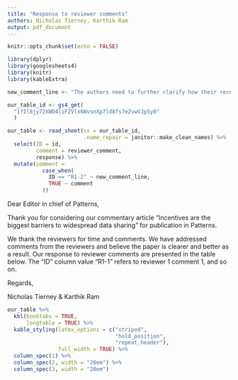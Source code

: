 ```yaml
---
title: "Response to reviewer comments"
authors: Nicholas Tierney, Karthik Ram
output: pdf_document
---
```


```r
knitr::opts_chunk$set(echo = FALSE)
```

```r
library(dplyr)
library(googlesheets4)
library(knitr)
library(kableExtra)
```


```r

new_comment_line <- "The authors need to further clarify how their recommendations align with - and differ from - the slew of other recommendations for data management which exist (in articles - e.g https://doi.org/10.1371/journal.pcbi.1003542, and at the level of institutional/regional data stewardship - e.g. from the Research Data Alliance, or from libraries: https://www.monash.edu/library/researchers /n/researchdata/guidelines/sharing.) I think the key to differentiating this work is again making the community/audience explicit from the very beginning"

```

```r
our_table_id <- gs4_get(
  "1fIl8jy72XWD4liFZVlx6WvsnXp7ld8fs7eZvwVJpSy0"
  )

our_table <- read_sheet(ss = our_table_id,
                        .name_repair = janitor::make_clean_names) %>% 
  select(ID = id, 
         comment = reviewer_comment, 
         response) %>% 
  mutate(comment = 
           case_when(
             ID == "R1-2" ~ new_comment_line,
             TRUE ~ comment
           )) 
```

Dear Editor in chief of Patterns,

Thank you for considering our commentary article “Incentives are the biggest barriers to widespread data sharing” for publication in Patterns.

We thank the reviewers for time and comments. We have addressed comments from the reviewers and believe the paper is clearer and better as a result. Our response to reviewer comments are presented in the table below. The "ID" column value "R1-1" refers to reviewer 1 comment 1, and so on.

Regards,

Nicholas Tierney & Karthik Ram


```r
our_table %>% 
  kbl(booktabs = TRUE,
      longtable = TRUE) %>% 
  kable_styling(latex_options = c("striped",
                                  "hold_position", 
                                  "repeat_header"),
                full_width = TRUE) %>% 
  column_spec(1) %>% 
  column_spec(2, width = "20em") %>% 
  column_spec(3, width = "20em")
```

